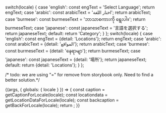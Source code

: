   switch(locale) {
    case 'english': const engText = 'Select Language'; return engText;
    case 'arabic': const arabicText = 'اختار اللغة'; return arabicText;
    case 'burmese': const burmeseText = 'ဘာသာစကားကို ရွေးပါ။'; return burmeseText;
    case 'japanese': const japaneseText = '言語を選択する'; return japaneseText;
    default: return 'Category';
  }
};
  switch(locale) {
    case 'english': const engText = {detail: 'Locations'}; return engText;
    case 'arabic': const arabicText = {detail: 'المواقع'}; return arabicText;
    case 'burmese': const burmeseText = {detail: 'နေရာမျာ'}; return burmeseText;
    case 'japanese': const japaneseText = {detail: '場所'}; return japaneseText;
    default:
      return {detail: 'Locations'};
  }
};

/* todo: we are using "=" for remove from storybook only. Need to find a better solution.*/
<Meta title="Testing/Navigation" />

<Story name="MobileNav">
  {(args, { globals: { locale } }) => {
    const caption = getCaptionForLocale(locale);
    const locationdata = getLocationDataForLocale(locale);
    const backcaption = getBackForLocale(locale);
    return <MobileNav locale={locale} text={caption} xyz={locationdata}></MobileNav>;
  }}
</Story>



